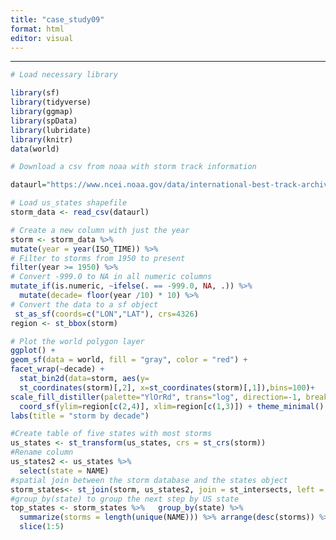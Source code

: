 ```yaml
---
title: "case_study09"
format: html
editor: visual
---
```


------------------------------------------------------------------------

```r
# Load necessary library

library(sf)
library(tidyverse)
library(ggmap)
library(spData)
library(lubridate)
library(knitr)
data(world)

```

```r
# Download a csv from noaa with storm track information

dataurl="https://www.ncei.noaa.gov/data/international-best-track-archive-for-climate-stewardship-ibtracs/v04r01/access/csv/ibtracs.NA.list.v04r01.csv"

# Load us_states shapefile
storm_data <- read_csv(dataurl)
```

```r
# Create a new column with just the year
storm <- storm_data %>%
mutate(year = year(ISO_TIME)) %>%
# Filter to storms from 1950 to present
filter(year >= 1950) %>%
# Convert -999.0 to NA in all numeric columns
mutate_if(is.numeric, ~ifelse(. == -999.0, NA, .)) %>% 
  mutate(decade= floor(year /10) * 10) %>%
# Convert the data to a sf object
 st_as_sf(coords=c("LON","LAT"), crs=4326)
region <- st_bbox(storm)
```

```r
# Plot the world polygon layer 
ggplot() +
geom_sf(data = world, fill = "gray", color = "red") +
facet_wrap(~decade) +
  stat_bin2d(data=storm, aes(y=
  st_coordinates(storm)[,2], x=st_coordinates(storm)[,1]),bins=100)+
scale_fill_distiller(palette="YlOrRd", trans="log", direction=-1, breaks = c(1,10,100,1000))+
  coord_sf(ylim=region[c(2,4)], xlim=region[c(1,3)]) + theme_minimal() + 
labs(title = "storm by decade")
```

```r
#Create table of five states with most storms
us_states <- st_transform(us_states, crs = st_crs(storm))
#Rename column
us_states2 <- us_states %>%  
  select(state = NAME)
#spatial join between the storm database and the states object
storm_states<- st_join(storm, us_states2, join = st_intersects, left = FALSE)
#group_by(state) to group the next step by US state
top_states <- storm_states %>%   group_by(state) %>%   
  summarize(storms = length(unique(NAME))) %>% arrange(desc(storms)) %>%
  slice(1:5)
```

